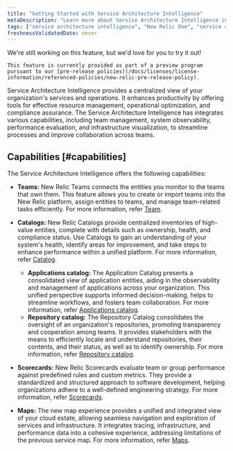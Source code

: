 ```yaml
---
title: "Getting Started with Service Architecture Intelligence"
metaDescription: "Learn more about Service Architecture Intelligence in New Relic One."
tags: ["service architecture intelligence", "New Relic One", "service catalog", "scorecards", "catalog", "inventory catalog", "repository catalog", "team"]
freshnessValidatedDate: never
---
```



<Callout title="preview">
    We're still working on this feature, but we'd love for you to try it out!

    This feature is currently provided as part of a preview program pursuant to our [pre-release policies](/docs/licenses/license-information/referenced-policies/new-relic-pre-release-policy).
</Callout>


Service Architecture Intelligence provides a centralized view of your organization's services and operations. It enhances productivity by offering tools for effective resource management, operational optimization, and compliance assurance. The Service Architecture Intelligence has integrates various capabilities, including team management, system observability, performance evaluation, and infrastructure visualization, to streamline processes and improve collaboration across teams.

## Capabilities [#capabilities]

The Service Architecture Intelligence offers the following capabilities:

- **Teams:** New Relic Teams connects the entities you monitor to the teams that own them. This feature allows you to create or import teams into the New Relic platform, assign entities to teams, and manage team-related tasks efficiently. For more information, refer [Team](/docs/service-architecture-intelligence/teams/teams).

- **Catalogs:** New Relic Catalogs provide centralized inventories of high-value entities, complete with details such as ownership, health, and compliance status. Use Catalogs to gain an understanding of your system's health, identify areas for improvement, and take steps to enhance performance within a unified platform. For more information, refer [Catalog](/docs/service-architecture-intelligence/catalogs/catalogs).

    - **Applications catalog:** The Application Catalog presents a consolidated view of application entities, aiding in the observability and management of applications across your organization. This unified perspective supports informed decision-making, helps to streamline workflows, and fosters team collaboration. For more information, refer [Applications catalog](/docs/service-architecture-intelligence/catalogs/applications-catalog).
    - **Repository catalog:** The Repository Catalog consolidates the oversight of an organization's repositories, promoting transparency and cooperation among teams. It provides stakeholders with the means to efficiently locate and understand repositories, their contents, and their status, as well as to identify ownership. For more information, refer [Repository catalog](/docs/service-architecture-intelligence/catalogs/repositoryCatalog).

- **Scorecards:** New Relic Scorecards evaluate team or group performance against predefined rules and custom metrics. They provide a standardized and structured approach to software development, helping organizations adhere to a well-defined engineering strategy. For more information, refer [Scorecards](/docs/service-architecture-intelligence/scorecards/getting-started).

- **Maps:** The new map experience provides a unified and integrated view of your cloud estate, allowing seamless navigation and exploration of services and infrastructure. It integrates tracing, infrastructure, and performance data into a cohesive experience, addressing limitations of the previous service map. For more information, refer [Maps](/docs/service-architecture-intelligence/maps/advanced-maps).